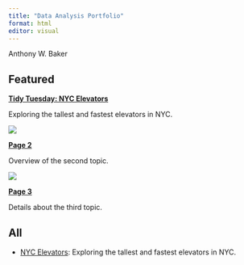 ```yaml
---
title: "Data Analysis Portfolio"
format: html
editor: visual
---
```


Anthony W. Baker


## Featured

:::::: grid
::: g-col-4
[**Tidy Tuesday: NYC Elevators**](/tidy_tuesday_nyc_elevators/tidy_tuesday_nyc_elevators.qmd)

Exploring the tallest and fastest elevators in NYC.
:::

::: g-col-4
![](https://via.placeholder.com/100)

[**Page 2**](page2.qmd)

Overview of the second topic.
:::

::: g-col-4
![](https://via.placeholder.com/100)

[**Page 3**](page3.qmd)

Details about the third topic.
:::
::::::

## All

-   [NYC Elevators](/tidy_tuesday_nyc_elevators/tidy_tuesday_nyc_elevators.qmd): Exploring the tallest and fastest elevators in NYC.

